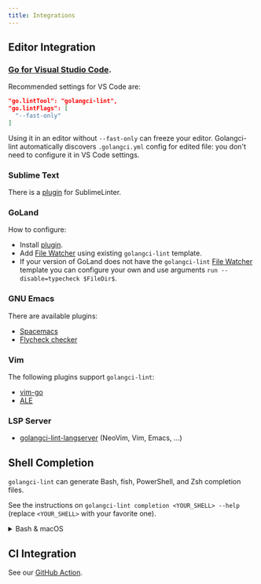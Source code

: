 ```yaml
---
title: Integrations
---
```


## Editor Integration

###  [Go for Visual Studio Code](https://marketplace.visualstudio.com/items?itemName=ms-vscode.Go).

Recommended settings for VS Code are:

```json
"go.lintTool": "golangci-lint",
"go.lintFlags": [
  "--fast-only"
]
```

Using it in an editor without `--fast-only` can freeze your editor.
Golangci-lint automatically discovers `.golangci.yml` config for edited file: you don't need to configure it in VS Code settings.

### Sublime Text

There is a [plugin](https://github.com/SublimeLinter/SublimeLinter-golangcilint) for SublimeLinter.

### GoLand

How to configure:

- Install [plugin](https://plugins.jetbrains.com/plugin/12496-go-linter).
- Add [File Watcher](https://www.jetbrains.com/help/go/settings-tools-file-watchers.html) using existing `golangci-lint` template.
- If your version of GoLand does not have the `golangci-lint` [File Watcher](https://www.jetbrains.com/help/go/settings-tools-file-watchers.html) template you can configure your own and use arguments `run --disable=typecheck $FileDir$`.

### GNU Emacs

There are available plugins:

- [Spacemacs](https://github.com/syl20bnr/spacemacs/blob/develop/layers/+lang/go/README.org#linting)
- [Flycheck checker](https://github.com/weijiangan/flycheck-golangci-lint)

### Vim

The following plugins support `golangci-lint`:

- [vim-go](https://github.com/fatih/vim-go)
- [ALE](https://github.com/w0rp/ale)

### LSP Server

- [golangci-lint-langserver](https://github.com/nametake/golangci-lint-langserver) (NeoVim, Vim, Emacs, ...)

## Shell Completion

`golangci-lint` can generate Bash, fish, PowerShell, and Zsh completion files.

See the instructions on `golangci-lint completion <YOUR_SHELL> --help` (replace `<YOUR_SHELL>` with your favorite one).

<details><summary>Bash & macOS</summary>

There are two versions of `bash-completion`, v1 and v2. V1 is for Bash 3.2 (which is the default on macOS), and v2 is for Bash 4.1+.

The `golangci-lint` completion script doesn’t work correctly with bash-completion v1 and Bash 3.2. It requires bash-completion v2 and Bash 4.1+.

Thus, to be able to correctly use `golangci-lint` completion on macOS, you have to install and use Bash 4.1+ ([instructions](https://itnext.io/upgrading-bash-on-macos-7138bd1066ba)).

The following instructions assume that you use Bash 4.1+ (that is, any Bash version of 4.1 or newer).

Install `bash-completion v2`:

```bash
brew install bash-completion@2
echo 'export BASH_COMPLETION_COMPAT_DIR="/usr/local/etc/bash_completion.d"' >>~/.bashrc
echo '[[ -r "/usr/local/etc/profile.d/bash_completion.sh" ]] && . "/usr/local/etc/profile.d/bash_completion.sh"' >>~/.bashrc
exec bash # reload and replace (if it was updated) shell
type _init_completion && echo "completion is OK" # verify that bash-completion v2 is correctly installed
```

Add `golangci-lint` bash completion:

```bash
echo 'source <(golangci-lint completion bash)' >>~/.bashrc
source ~/.bashrc
```

</details>

## CI Integration

See our [GitHub Action](/welcome/install/#github-actions).

